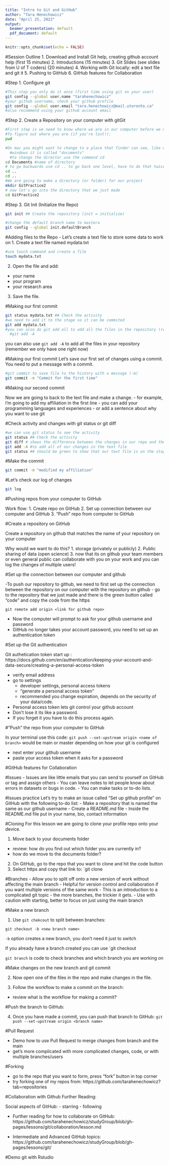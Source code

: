 ```yaml
---
title: "Intro to Git and GitHub"
author: "Tara Henechowicz"
date: "April 25, 2022"
output:
  beamer_presentation: default
  pdf_document: default
---
```

```r
knitr::opts_chunk$set(echo = FALSE)
```
#Session Outline
1. Download and Install Git help, creating github account help (first 15 minutes)
2. Introductions (15 minutes)
3. Git Slides (see slides from U of T coders) (20 minutes)
4. Working with Git locally: edit a text file and git it
5. Pushing to GitHub
6. GitHub features for Collaboration
  
#Step 1. Configure git
```bash
#This step you only do it once (first time using git on your user)
git config --global user.name "tarahenechowicz"
#your github username, check your github profile
git config --global user.email "tara.henechowicz@mail.utoronto.ca"
#also recommend using your github account email
```

#Step 2. Create a Repository on your computer with gitGit  
```bash
#First step is we need to know where we are in our computer before we make a repository there. 
#To figure out where you are (if you're lost!):
pwd

#On mac you might want to change to a place that finder can see, like within our Documents folder, so we want to put our repository into a subdirectory of our Documents 
  #windows it is called "documents"
  #to change the director use the command cd 
cd Documents #name of directory
# to go backwards use cd .. to go back one level, have to do that twice for this project
cd ..
cd ..
#We are going to make a directory (or folder) for our project
mkdir GitPractice2
# now let's go into the directory that we just made
cd GitPractice2
```
  
#Step 3. Git Init (Initialize the Repo)
```bash
git init ## Create the repository (init = initialize)

#change the default branch name to mastera
git config --global init.defaultBranch
```

#Adding files to the Repo
- Let's create a text file to store some data to work on
1. Create a text file named mydata.txt
```bash
#use touch command and create a file
touch mydata.txt
```
2. Open the file and add: 
  - your name
  - your program
  - your research area
3. Save the file. 

#Making our first commit
```bash
git status mydata.txt ## Check the activity
#we need to add it to the stage so it can be commited
git add mydata.txt
#you can also do git add all to add all the files in the repository (remember we only have one right now)
  #git add -A

```
you can also use `git add -A` to add all the files in your repository (remember we only have one right now)

#Making our first commit
Let's save our first set of changes using a commit. You need to put a message with a commit.
```bash
#git commit to save file to the history with a message (-m)
git commit -m "Commit for the first time"
```

#Making our second commit

Now we are going to back to the text file and make a change. 
- for example, I'm going to add my affiliation in the first line 
- you can add your programming languages and experiences
- or add a sentence about why you want to use git

#Check activity and changes with git status or git diff
```bash
#we can use git status to see the activity
git status ## Check the activity
git diff # shows the difference between the changes in our repo and the last commit
git add -A #to add all of our changes in the text file
git status ## should be green to show that our text file is on the stage ready to be commited

```

#Make the commit
```bash
git commit -m "modified my affiliation"

```

#Let's check our log of changes

```bash
git log
```


#Pushing repos from your computer to GitHub

Work flow: 
1. Create repo on GitHub
2. Set up connection between our computer and GitHub
3. "Push" repo from computer to GitHub

#Create a repository on GitHub

Create a repository on github that matches the name of your repository on your computer

Why would we want to do this? 
  1. storage (privately or publicly)
  2. Public sharing of data (open science)
  3. now that its on github your team members or even general public can collaborate with you on your work and you can log the changes of multiple users!
  
#Set up the connection between our computer and github

-To push our repository to github, we need to first set up the connection between the repository on our computer with the repository on github
- go to the repository that we just made and there is the green button called "code" and copy the code from the https

`git remote add origin <link for github repo>`

- Now the computer will prompt to ask for your github username and password
- GitHub no longer takes your account password, you need to set up an authentication token

#Set up the Git authentication 

Git authetication token start up : https://docs.github.com/en/authentication/keeping-your-account-and-data-secure/creating-a-personal-access-token

- verify email address
- go to settings
    - developer settings, personal access tokens
    - "generate a personal access token"
    - recommended you change expiration, depends on the security of your data/code. 

- Personal access token lets git control your github account
- Don't lose it its like a password. 
- If you forget it you have to do this process again.

#"Push" the repo from your computer to GitHub

In your terminal use this code: 
`git push --set-upstream origin <name of branch>`
<name of branch> would be main or master depending on how your git is configured

- next enter your github username
- paste your access token when it asks for a password


#GitHub features for Collaboration

#Issues
- Issues are like little emails that you can send to yourself on GitHub or tag and assign others
- You can leave notes to let people know about errors in datasets or bugs in code. 
- You can make tasks or to-do lists. 

#Issues practice 
Let's try to make an issue called "Set up github profile" on GitHub with the following to-do list: 
 - Make a repository that is named the same as our github username
 - Create a README.md file
 - Inside the README.md file put in your name, bio, contact information

#Cloning
For this lesson we are going to clone your profile repo onto your device. 

1. Move back to your documents folder 
  - review: how do you find out which folder you are currently in? 
  - how do we move to the documents folder? 
2. On GitHub, go to the repo that you want to clone and hit the code button
3. Select https and copy that link to: 
`git clone <repo https>

#Branches
- Allow you to split off onto a new version of work without affecting the main branch 
- Helpful for version control and collaboration if you want multiple versions of the same work
- This is an introduction to a complicated git topic - the more branches, the trickier it gets. 
- Use with caution with starting, better to focus on just using the main branch



#Make a new branch

1. Use `git chekcout` to split between branches:

`git checkout -b <new branch name>`

`-b` option creates a new branch, you don't need it just to switch

If you already have a branch created you can use `git checkout <branch name>

`git branch` is code to check branches and which branch you are working on 

#Make changes on the new branch and git commit

2. Now open one of the files in the repo and make changes in the file. 

3. Follow the workflow to make a commit on the branch: 
  - review what is the workflow for making a commit? 

#Push the branch to GitHub:

4. Once you have made a commit, you can push that branch to GitHub:
`git push --set-upstream origin <branch name>`

#Pull Request

- Demo how to use Pull Request to merge changes from branch and the main
- get's more complicated with more complicated changes, code, or with multiple branches/users

#Forking

- go to the repo that you want to form, press "fork" button in top corner
- try forking one of my repos from: https://github.com/tarahenechowicz?tab=repositories

#Collaboration with Github Further Reading:

Social aspects of GitHub: 
- starring
- following

- Further reading for how to collaborate on GitHub: 
https://github.com/tarahenechowicz/studyGroup/blob/gh-pages/lessons/git/collaboration/lesson.md

- Intermediate and Advanced GitHub topics:
https://github.com/tarahenechowicz/studyGroup/blob/gh-pages/lessons/git/

#Demo git with Rstudio




